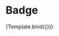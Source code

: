 

<Meta title="Components/Data Display/Badge" component={Badge} />


# Badge

<Canvas>
  <Story
    name="Overview"
    args={{
      text: 'Example Badge',
    }}
  >
    {Template.bind({})}
  </Story>
</Canvas>

<ArgsTable story="Overview" />
